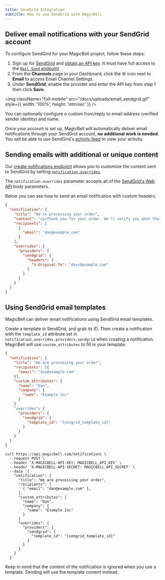 ```yaml
---
title: SendGrid Integration
subtitle: How to use SendGrid with MagicBell
---
```


## Deliver email notifications with your SendGrid account

To configure SendGrid for your MagicBell project, follow these steps:

1. Sign up for [SendGrid](https://signup.sendgrid.com/) and [obtain an API key](https://docs.sendgrid.com/ui/account-and-settings/api-keys). It must have full access to the [`Mail Send` endpoint](https://docs.sendgrid.com/api-reference/mail-send/mail-send).
1. From the **Channels** page in your Dashboard, click the ⚙ icon next to **Email** to access Email Channel Settings.
1. Under **SendGrid**, enable the provider and enter the API key from step 1 then click **Save**.

<img
  className="full-mobile"
  src="/docs/uploads/email_sendgrid.gif"
  style={{ width: '100%', height: 'intrinsic' }}
/>

<Note>
You can optionally configure a custom from/reply to email address (verified sender identity) and name.
</Note>

Once your account is set up, MagicBell will automatically deliver email
notifications through your SendGrid account, **no additional work is needed**. You will
be able to use SendGrid's [activity feed](https://app.sendgrid.com/email_activity)
to view your activity.

## Sending emails with additional or unique content

Our [create notifications endpoint](/docs/rest-api/reference#create-notification)
allows you to customize the content sent to SendGrid by setting
[`notification.overrides`](/docs/overrides).

The `notification.overrides` parameter accepts all of the [SendGrid's Web API](https://docs.sendgrid.com/api-reference/mail-send/mail-send)
body parameters.

Below you can see how to send an email notification with custom headers.

```json
{
  "notification": {
    "title": "We're processing your order",
    "content": "<p>Thank you for your order. We'll notify you when these items are ready.</p>",
    "recipients": [
      {
        "email": "dan@example.com"
      }
    ],
    "overrides": {
      "providers": {
        "sendgrid": {
          "headers": {
            "X-Original-To": "devs@example.com"
          }
        }
      }
    }
  }
}
```

## Using SendGrid email templates

MagicBell can deliver email notifications using SendGrid email templates.

Create a template in SendGrid, and grab its ID. Then create a notification with
the `template_id` attribute set in `notification.overrides.providers.sendgrid` when creating
a notification. MagicBell will use `custom_attributes` to fill in your template.

<Tabs>

```json title=PAYLOAD hideHeader noTopBorderRadius
{
  "notification": {
    "title": "We are processing your order",
    "recipients": [{
      "email": "dan@example.com"
    }],
    "custom_attributes": {
      "name": "Dan",
      "company": {
        "name": "Example Inc"
      }
    }
    "overrides": {
      "providers": {
        "sendgrid": {
          "template_id": "[sengrid_template_id]"
        }
      }
    }
  }
}
```

```curl title=cURL hideHeader noTopBorderRadius
curl https://api.magicbell.com/notifications \
  --request POST \
  --header 'X-MAGICBELL-API-KEY: MAGICBELL_API_KEY' \
  --header 'X-MAGICBELL-API-SECRET: MAGICBELL_API_SECRET' \
  --data '{
    "notification": {
      "title": "We are processing your order",
      "recipients": [
        { "email": "dan@example.com" },
      ],
      "custom_attributes": {
        "name": "Dan",
        "company": {
          "name": "Example Inc"
        }
      }
      "overrides": {
        "providers": {
          "sendgrid": {
            "template_id": "[sengrid_template_id]"
          }
        }
      }
    }
  }'
```

</Tabs>

Keep in mind that the content of the notification is ignored when you use a
template. Sending will use the template content instead.

